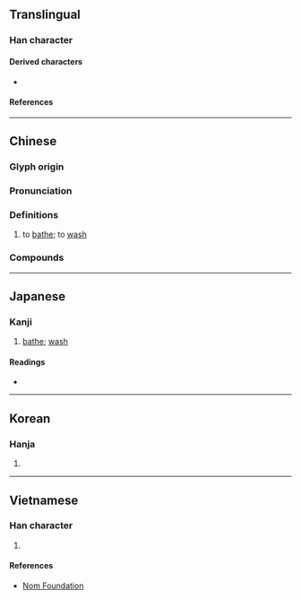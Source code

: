 {{character info/new}}
==Translingual==

===Han character===
{{Han char|rn=85|rad=水|as=13|sn=16|four=36194|canj=ERRD|ids=⿰氵喿}}

====Derived characters====
* {{l|mul|[[藻]], [[𮆼]], [[𤒕]]}}

====References====
{{Han ref|kx=0652.400|dkj=18379|dj=1062.290|hdz=31756.050|uh=6FA1}}

----

==Chinese==
{{zh-forms}}

===Glyph origin===
{{Han etym}}

===Pronunciation===
{{zh-pron
|m=zǎo
|m-s=
|c=zou2,cou3
|c-t=
|g=
|h=pfs=
|j=
|md=
|mn=chó
|mn-t=
|w=
|x=
|mc=y
|oc=y
|cat=v
}}

===Definitions===
{{zh-hanzi}}

# to [[bathe]]; to [[wash]]

===Compounds===
{{zh-der|冷水澡|搓澡|擦澡|洗澡|澡堂|澡盆|澡盤|澡豆|澡身浴德|澡雪}}

----

==Japanese==

===Kanji===
{{ja-kanji|grade=|rs=水13}}

# [[bathe]]; [[wash]]

====Readings====
* {{ja-readings
|goon=そう
|kanon=そう
|kun=あら-う}}

----

==Korean==

===Hanja===
{{ko-hanja|hangeul=조|eumhun=|rv=jo|mr=cho|y=co}}

# {{rfdef|ko|sort=水13}}

----

==Vietnamese==

===Han character===
{{vi-hantu|rs=水13|tảo}}

# {{rfdef|vi|sort=水13}}

====References====
* [http://nomfoundation.org/common/nom_details.php?codepoint=6fa1 Nom Foundation]